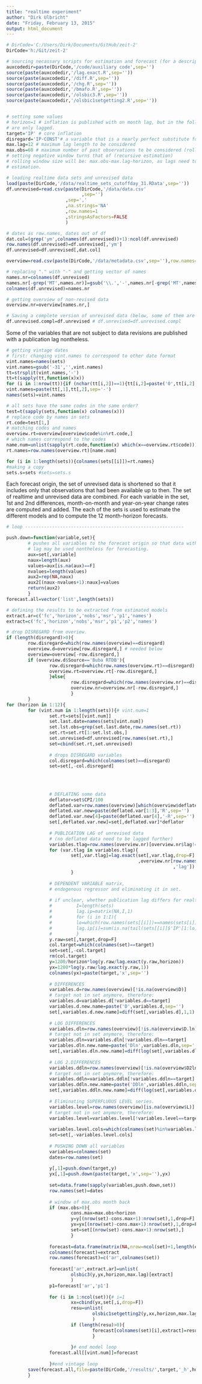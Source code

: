 ```yaml
---
title: "realtime experiment"
author: "Dirk Ulbricht"
date: "Friday, February 13, 2015"
output: html_document
---
```


```r
# DirCode='C:/Users/Dirk/Documents/GitHub/zeit-2'
DirCode='h:/Git/zeit-2'

# sourcing necassary scripts for estimation and forecast (for a description see "olsbmalag.Rmd")
auxcodedir=paste(DirCode,'/code/auxiliary code',sep='')
source(paste(auxcodedir,'/lag.exact.R',sep=''))
source(paste(auxcodedir,'/diff.R',sep=''))
source(paste(auxcodedir,'/chg.R',sep=''))
source(paste(auxcodedir,'/bmafo.R',sep=''))
source(paste(auxcodedir,'/olsbic3.R',sep=''))
source(paste(auxcodedir,'/olsbic1setgetting2.R',sep=''))


# setting some values
# horizon=1 # inflation is published with on month lag, but in the following, the variables
# are only lagged.
target='IP' # core inflation
disregard='IP-CONST'# a variable that is a nearly perfect substitute for target.
max.lag=12 # maximum lag length to be considered 
max.obs=60 # maximum number of past observations to be considered (rolling estimation);
# setting negative window turns that of (recursive estimation)
# rolling window size will be: max.obs-max.lag-horizon, as lags need to be considered for
# estimation. 

# loading realtime data sets and unrevised data 
load(paste(DirCode,'/data/realtime_sets_cutoffday_31.RData',sep=''))
df.unrevised=read.csv(paste(DirCode,'/data/data.csv'
                            ,sep='')
                      ,sep=','
                      ,na.strings='NA'
                      ,row.names=1
                      ,stringsAsFactors=FALSE
                      )

# dates as row.names, dates out of df
dat.col=(grep('ym',colnames(df.unrevised))+1):ncol(df.unrevised)
row.names(df.unrevised)=df.unrevised[,'ym']
df.unrevised=df.unrevised[,dat.col] 

overview=read.csv(paste(DirCode,'/data/metadata.csv',sep=''),row.names=1)

# replacing "." with "-" and getting vector of names
names.nr=colnames(df.unrevised)
names.nr[-grep('MT',names.nr)]=gsub('\\.','-',names.nr[-grep('MT',names.nr)])
colnames(df.unrevised)=names.nr

# getting overview of non-revised data
overview.nr=overview[names.nr,]

# Saving a complete version of unrevised data (below, some of them are lagged to take account of realtime publication lags) 
df.unrevised.compl=df.unrevised # df.unrevised=df.unrevised.compl

```
Some of the variables that are not subject to data revisions are published with a publication lag nontheless.
```r

# getting vintage dates
# first: changing vint.names to correspond to other date format
vint.names=names(sets)
vint.names=gsub('-31','',vint.names)
tt=strsplit(vint.names,'-')
tt=t(sapply(tt,function(x)x))
for (i in 1:nrow(tt)){if (nchar(tt[i,2])==1){tt[i,2]=paste('0',tt[i,2],sep='')}}
vint.names=paste(tt[,1],tt[,2],sep='-')
names(sets)=vint.names

# all sets have the same codes in the same order?
test=t(sapply(sets,function(x) colnames(x)))
# replace code by names in sets
rt.code=test[1,]
# matching codes and names
overview.rt=overview[overview$code%in%rt.code,]
# which names correspond to the codes 
name.num=unlist(sapply(rt.code,function(x) which(x==overview.rt$code)))
rt.names=row.names(overview.rt)[name.num]

for (i in 1:length(sets)){colnames(sets[[i]])=rt.names}
#making a copy
sets.s=sets #sets=sets.s
```

Each forecast origin, the set of unrevised data is shortened so that it includes only that observations that had been available up to then.
The set of realtime and unrevised data are combined.
For each variable in the set, 1st and 2nd differences, month-on-month and year-on-year change rates are computed and added. The each of the sets is used to estimate the different models and to compute the 12 month-horizon forecasts.
```r
# loop -----------------------------------------------------------

push.down=function(variable,set){
        # pushes all variables to the forecast origin so that data with publication
        # lag may be used nontheless for forecasting.
        aux=set[,variable]
        naux=length(aux)
        values=aux[is.na(aux)==F]
        nvalues=length(values)
        aux2=rep(NA,naux)
        aux2[(naux-nvalues+1):naux]=values
        return(aux2)
        }
forecast.all=vector('list',length(sets))

# defining the results to be extracted from estimated models 
extract.ar=c('fc','horizon','nobs','msr','p1','names')
extract=c('fc','horizon','nobs','msr','p1','p2','names')

# drop DISREGARD from overiew.
if (length(disregard)>0){
        row.disregard=which(row.names(overview)==disregard)
        overview.d=overview[row.disregard,] # needed below
        overview=overview[-row.disregard,]
        if (overview.d$Source=='Buba RTDB'){
                row.disregard=which(row.names(overview.rt)==disregard)
                overview.rt=overview.rt[-row.disregard,]
                }else{
                        row.disregard=which(row.names(overview.nr)==disregard)
                        overview.nr=overview.nr[-row.disregard,]
                        }
        }
for (horizon in 1:12){
        for (vint.num in 1:length(sets)){# vint.num=1
                set.rt=sets[[vint.num]]
                set.last.date=names(sets[vint.num])
                set.lst.obs=grep(set.last.date,row.names(set.rt))
                set.rt=set.rt[1:set.lst.obs,]
                set.unrevised=df.unrevised[row.names(set.rt),]
                set=cbind(set.rt,set.unrevised)
                
                # drops DISREGARD variables 
                col.disregard=which(colnames(set)==disregard)
                set=set[,-col.disregard]
                
                
                
                
                # DEFLATING some data 
                deflator=set$CPI/100
                deflated.var=row.names(overview)[which(overview$deflated==1)]
                deflated.var.new=paste(deflated.var[1:3],'R',sep='')
                deflated.var.new[4]=paste(deflated.var[4],'-R',sep='')
                set[,deflated.var.new]=set[,deflated.var]*deflator
                
                # PUBLICATION LAG of unrevised data 
                # (no deflated data need to be lagged further)
                variables.tlag=row.names(overview.nr)[overview.nr$lag!=0]
                for (var.tlag in variables.tlag){
                        set[,var.tlag]=lag.exact(set[,var.tlag,drop=F]
                                                 ,overview.nr[row.names(overview.nr)==var.tlag
                                                              ,'lag'])
                        }
                
                # DEPENDENT VARIABLE matrix, 
                # endogenous regressor and eliminating it in set.
                
                # if unclear, whether publication lag differs for realtime data, run:
                #         I=length(sets)
                #         lag.ip=matrix(NA,I,1)
                #         for (i in 1:I){
                #         lo=which(row.names(sets[[i]])==names(sets[i]))
                #         lag.ip[i]=sum(is.na(tail(sets[[i]]$'IP'[1:lo])))
                #         }
                y.raw=set[,target,drop=F]
                col.target=which(colnames(set)==target)
                set=set[,-col.target]
                rm(col.target)
                y=1200/horizon*log(y.raw/lag.exact(y.raw,horizon))
                yx=1200*log(y.raw/lag.exact(y.raw,1))
                colnames(yx)=paste(target,'x',sep='')
                
                # DIFFERENCES
                variables.d=row.names(overview)[!is.na(overview$D)]
                # target not in set anymore, therefore:
                variables.d=variables.d[!variables.d==target]
                variables.d.new.name=paste('D',variables.d,sep='')
                set[,variables.d.new.name]=diff(set[,variables.d],1,1)
                
                # LOG DIFFERENCES        
                variables.dln=row.names(overview)[!is.na(overview$D.ln)]
                # target not in set anymore, therefore:
                variables.dln=variables.dln[!variables.dln==target]
                variables.dln.new.name=paste('Dln',variables.dln,sep='')
                set[,variables.dln.new.name]=diff(log(set[,variables.dln]),1,1)
                
                # LOG 2.DIFFERENCES        
                variables.ddln=row.names(overview)[!is.na(overview$D2ln)]
                # target not in set anymore, therefore:
                variables.ddln=variables.ddln[!variables.ddln==target]
                variables.ddln.new.name=paste('DDln',variables.ddln,sep='')
                set[,variables.ddln.new.name]=diff(log(set[,variables.ddln]),2,1)
                
                # Eliminating SUPERFLUOUS LEVEL series.      
                variables.level=row.names(overview)[is.na(overview$L)]
                # target not in set anymore, therefore:
                variables.level=variables.level[!variables.level==target]
                
                variables.level.cols=which(colnames(set)%in%variables.level)
                set=set[,-variables.level.cols]
                
                # PUSHING DOWN all variables        
                variables=colnames(set)
                dates=row.names(set)
                
                y[,1]=push.down(target,y)
                yx[,1]=push.down(paste(target,'x',sep=''),yx)
                
                set=data.frame(sapply(variables,push.down,set))
                row.names(set)=dates
                
                # window of max.obs month back
                if (max.obs>0){
                        cons.max=max.obs+horizon
                        y=y[(nrow(set)-cons.max+1):nrow(set),1,drop=F]
                        yx=yx[(nrow(set)-cons.max+1):nrow(set),1,drop=F]
                        set=set[(nrow(set)-cons.max+1):nrow(set),]
                        }
                
                forecast=data.frame(matrix(NA,nrow=ncol(set)+1,length(extract)))
                colnames(forecast)=extract
                row.names(forecast)=c('ar',colnames(set))
                
                forecast['ar',extract.ar]=unlist(
                        olsbic3(y,yx,horizon,max.lag)[extract]
                        )
                p1=forecast['ar','p1']       
                
                for (i in 1:ncol(set)){# i=1
                        xx=cbind(yx,set[,i,drop=F])
                        resu=unlist(
                                olsbic1setgetting2(y,xx,horizon,max.lag,p1=p1)[extract]
                                )
                        if (length(resu)>0){
                                forecast[colnames(set)[i],extract]=resu   
                                }
                        
                        }# end model loop
                forecast.all[[vint.num]]=forecast
                
                }#end vintage loop
        save(forecast.all,file=paste(DirCode,'/results/',target,'_h',horizon,'_maxobs_',cons.max,'.RData',sep=''))
        }
```





